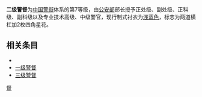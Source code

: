 '''二级警督'''为[[中国|中国]][[警衔|警衔]]体系的第7等级，由[[公安部|公安部]]部长授予正处级、副处级、正科级、副科级以及专业技术高级、中级警官，现行制式衬衣为[[浅蓝色|浅蓝色]]，标志为两道横杠加2枚四角星花。

==相关条目==
*{{Link-sv|警督|Polisinspektör}}
*[[一级警督|一级警督]]
*[[三级警督|三级警督]]
{{模板:民警警衔}}
[[Category:中华人民共和国人民警察警衔|督]]
